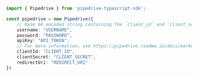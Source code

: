 ```typescript index.ts
import { Pipedrive } from 'pipedrive-typescript-sdk';

const pipedrive = new Pipedrive({
    // Base 64 encoded string containing the `client_id` and `client_secret` values. The header value should be `Basic <base64(client_id:client_secret)>`.
    username: "USERNAME",
    password: "PASSWORD",
    apiKey: "API_TOKEN",
    // For more information, see https://pipedrive.readme.io/docs/marketplace-oauth-authorization
    clientId: "CLIENT_ID",
    clientSecret: "CLIENT_SECRET",
    redirectUri: "REDIRECT_URI"
})
```